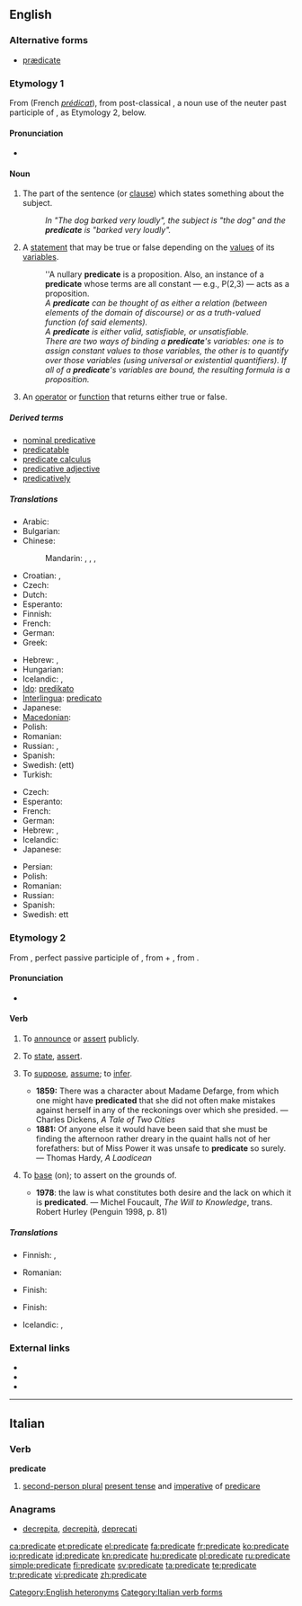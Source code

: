 ==English==
{{wikipedia}}

===Alternative forms===
* [[prædicate]] {{qualifier|archaic}}

===Etymology 1===
From {{etyl|frm|en}} {{term|predicate|lang=frm}} (French ''[[prédicat]]''), from post-classical {{etyl|LL.}} {{term|praedicatum||lang=la|thing said of a subject}}, a noun use of the neuter past participle of {{term|praedico|praedicare|lang=la|proclaim}}, as Etymology 2, below.

====Pronunciation====
* {{IPA|/ˈprɛdɪkət/}}

====Noun====
{{en-noun}}

# {{grammar}} The part of the sentence (or [[clause]]) which states something about the subject.
#: ''In "The dog barked very loudly", the subject is "the dog" and the '''predicate''' is "barked very loudly".''
# {{logic}} A [[statement]] that may be true or false depending on the [[value]]s of its [[variable]]s.
#: ''A nullary '''predicate''' is a proposition.  Also, an instance of a '''predicate''' whose terms are all constant &mdash; e.g., P(2,3) &mdash; acts as a proposition.
#: ''A '''predicate''' can be thought of as either a relation (between elements of the domain of discourse) or as a truth-valued function (of said elements).''
#: ''A '''predicate''' is either valid, satisfiable, or unsatisfiable.''
#: ''There are two ways of binding a <b>predicate</b>'s variables: one is to assign constant values to those variables, the other is to quantify over those variables (using universal or existential quantifiers).  If all of a <b>predicate</b>'s variables are bound, the resulting formula is a proposition.''
# {{computing}} An [[operator]] or [[function]] that returns either true or false.

=====Derived terms=====
* [[nominal predicative]]
* [[predicatable]]
* [[predicate calculus]]
* [[predicative adjective]]
* [[predicatively]]

=====Translations=====
{{trans-top|grammar}}
* Arabic: {{t-|ar|خبر|m|tr=khábar}}
* Bulgarian: {{t+|bg|сказуемо|n|tr=skazuemo}}
* Chinese:
*: Mandarin: {{t|cmn|謂語|sc=Hani}},  {{t|cmn|谓语|tr=wèiyǔ|sc=Hani}},  {{t|cmn|述語|sc=Hani}},  {{t|cmn|述语|tr=shùyǔ|sc=Hani}}
* Croatian: {{t|hr|predikat|m}},  {{t-|hr|prirok|m}}
* Czech: {{t-|cs|přísudek|m}}
* Dutch: {{t+|nl|gezegde|n}}
* Esperanto: {{t-|eo|predikato|xs=Esperanto}}
* Finnish: {{t+|fi|predikaatti}}
* French: {{t+|fr|prédicat|m}}
* German: {{t+|de|Prädikat|n}}
* Greek: {{t+|el|κατηγόρημα|n|tr=katigórima}}
{{trans-mid}}
* Hebrew: {{t+|he|נשוא|tr=nasu}}, {{t|he|נשוא|m|tr=na-su|sc=Hebr}}
* Hungarian: {{t+|hu|állítmány}}
* Icelandic: {{t|is|umsögn|f}}, {{t|is|umsagnarliður|m}}
* [[Ido]]: [[predikato]] {{m}}
* [[Interlingua]]: [[predicato]]
* Japanese: {{t|ja|述語|tr=じゅつご, jutsugo}}
* [[Macedonian]]: {{t|mk|прирок|m|tr=prírok}}
* Polish: {{t+|pl|orzeczenie|n}}
* Romanian: {{t|ro|predicat|n}}
* Russian: {{t+|ru|сказуемое|n|tr=skazújemoje}}, {{t+|ru|предикат|m|tr=predikát}}
* Spanish: {{t-|es|predicado|m}}
* Swedish: (ett) {{t|sv|predikat}}
* Turkish: {{t|tr|yüklem}}
{{trans-bottom}}

{{trans-top|logic}}
* Czech: {{t-|cs|predikát|m}}
* Esperanto: {{t-|eo|predikato|xs=Esperanto}}
* French: {{t+|fr|prédicat|m}}
* German: {{t+|de|Prädikat|n}}
* Hebrew: {{t|he|פרדיקט|m|sc=Hebr}}, {{t|he|פדיקט|m|tr=predicat|sc=Hebr}}
* Icelandic: {{t|is|umsagnarökfræði|f}}
* Japanese: {{t|ja|述語|tr=じゅつご, jutsugo|sc=Jpan}}
{{trans-mid}}
* Persian: {{t|fa|محمول|sc=fa-Arab}}
* Polish: {{t|pl|predykat|m}}
* Romanian: {{t|ro|predicat|n}}
* Russian: {{t+|ru|предикат|m|tr=predikát}}
* Spanish: {{t-|es|predicado|m}}
* Swedish: ett {{t|sv|predikat}}
{{trans-bottom}}

===Etymology 2===
From {{etyl|la|en}} {{term|praedicatus|predicātus|lang=la}}, perfect passive participle of {{term|praedico|praedicō|lang=la}}, from {{term|prae|lang=la}} + {{term|dico|dicō|declare, proclaim}}, from {{term|dico|dicō|say, tell|lang=la}}.

====Pronunciation====
* {{IPA|/ˈprɛdɪˌkeɪt/}}

====Verb====
{{en-verb|predicat|ing}}

# {{transitive}} To [[announce]] or [[assert]] publicly.
# {{transitive|logic}} To [[state]], [[assert]].
# {{transitive}} To [[suppose]], [[assume]]; to [[infer]].
#* '''1859:''' There was a character about Madame Defarge, from which one might have '''predicated''' that she did not often make mistakes against herself in any of the reckonings over which she presided. — Charles Dickens, ''A Tale of Two Cities''
#* '''1881:''' Of anyone else it would have been said that she must be finding the afternoon rather dreary in the quaint halls not of her forefathers:  but of Miss Power it was unsafe to '''predicate''' so surely. — Thomas Hardy, ''A Laodicean''
# {{transitive|originally US}} To [[base]] (on); to assert on the grounds of.
#* '''1978''': the law is what constitutes both desire and the lack on which it is '''predicated'''. — Michel Foucault, ''The Will to Knowledge'', trans. Robert Hurley (Penguin 1998, p. 81)

=====Translations=====
{{trans-top|to announce or assert publicly}}
* Finnish: {{t+|fi|ilmoittaa}}, {{t+|fi|vakuuttaa}}
{{trans-mid}}
* Romanian: {{t|ro| (a) predica}}
{{trans-bottom}}

{{trans-top|logic: to state or assert}}
* Finish: {{t+|fi|väittää}}
{{trans-mid}}
{{trans-bottom}}

{{trans-top|to suppose assume, infer}}
* Finish: {{t+|fi|olettaa}}
{{trans-mid}}
{{trans-bottom}}

{{trans-top|to base on, to assert on the grounds of}}
* Icelandic: {{t|is|byggja á}}, {{t|is|grundvalla á}}
{{trans-mid}}
{{trans-bottom}}

===External links===
* {{R:Webster 1913}}
* {{R:Century 1911}}
* {{R:OneLook}}

[[Category:English heteronyms]]

----

==Italian==

===Verb===
'''predicate'''

# [[second-person plural]] [[present tense]] and [[imperative]] of [[predicare]]

===Anagrams===
* [[decrepita#Italian|decrepita]], [[decrepità#Italian|decrepità]], [[deprecati#Italian|deprecati]]

[[Category:Italian verb forms]]

[[ca:predicate]]
[[et:predicate]]
[[el:predicate]]
[[fa:predicate]]
[[fr:predicate]]
[[ko:predicate]]
[[io:predicate]]
[[id:predicate]]
[[kn:predicate]]
[[hu:predicate]]
[[pl:predicate]]
[[ru:predicate]]
[[simple:predicate]]
[[fi:predicate]]
[[sv:predicate]]
[[ta:predicate]]
[[te:predicate]]
[[tr:predicate]]
[[vi:predicate]]
[[zh:predicate]]